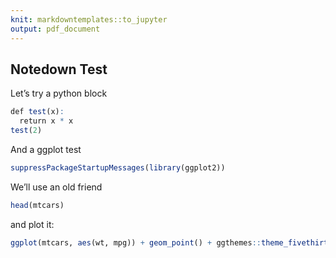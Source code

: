 ```yaml
---
knit: markdowntemplates::to_jupyter
output: pdf_document
---
```

## Notedown Test

Let's try a python block

```r
def test(x):
  return x * x
test(2)
```

And a ggplot test

```r
suppressPackageStartupMessages(library(ggplot2))
```

We'll use an old friend

```r
head(mtcars)
```

and plot it:

```r
ggplot(mtcars, aes(wt, mpg)) + geom_point() + ggthemes::theme_fivethirtyeight()
```
